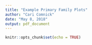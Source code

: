 ```yaml
---
title: "Example Primary Family Plots"
author: "Cari Comnick"
date: "May 8, 2018"
output: pdf_document
---
```


```r
knitr::opts_chunk$set(echo = TRUE)
```
